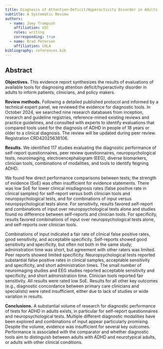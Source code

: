 ```yaml
---
title: Diagnosis of Attention-Deficit/Hyperactivity Disorder in Adults
subtitle: A Systematic Review
authors:
  - name: Joey Trampush
    affiliation: USC
    roles: writing
    corresponding: true
  - name: Brad Peterson
    affiliation: CHLA
bibliography: references.bib
---
```


## Abstract

**Objectives.** This evidence report synthesizes the results of evaluations of available tools for diagnosing attention deficit/hyperactivity disorder in adults to inform patients, clinicians, and policy makers.

**Review methods.** Following a detailed published protocol and informed by a technical expert panel, we reviewed the evidence for diagnostic tools. In October 2024, we searched nine research databases from inception, research and guideline registries, reference-mined existing reviews and practice guidelines, and consulted with experts to identify evaluations that compared tools used for the diagnosis of ADHD in people of 18 years or older to a clinical diagnosis. The review will be updated during peer review. Registration CRD42025638106.

**Results.** We identified 117 studies evaluating the diagnostic performance of self-report questionnaires, peer review questionnaires, neuropsychological tests, neuroimaging, electroencephalogram (EEG), diverse biomarkers, clinician tools, combinations of modalities, and tools to identify feigning ADHD.

We found few direct performance comparisons between tests; the strength of evidence (SoE) was often insufficient for evidence statements. There was low SoE for lower clinical misdiagnosis rates (false positive rate in clinical samples) for self-report versus both clinician tools and neuropsychological tests, and for combinations of input versus neuropsychological tests alone. For sensitivity, results favored self-report and combinations of input over neuropsychological tests alone and studies found no difference between self-reports and clinician tools. For specificity, results favored combinations of input over neuropsychological tests alone, and self-reports over clinician tools.

Combinations of input indicated a fair rate of clinical false positive rates, good sensitivity, and acceptable specificity. Self-reports showed good sensitivity and specificity, but often not both in the same study; administration time was short, but agreement with other raters was limited. Peer reports showed limited specificity. Neuropsychological tests reported substantial false positive rates in clinical samples, acceptable sensitivity and specificity, and short administration times. The small number of neuroimaging studies and EEG studies reported acceptable sensitivity and specificity, and short administration time. Clinician tools reported fair sensitivity. All results were rated low SoE. Results for all other key outcomes (e.g., diagnostic concordance between primary care clinicians and specialists) were rated insufficient, either due to lack of studies or wide variation in results.

**Conclusions.** A substantial volume of research for diagnostic performance of tests for ADHD in adults exists, in particular for self-report questionnaires and neuropsychological tests. Multiple different diagnostic modalities have been explored and combinations of input appear particularly promising. Despite the volume, evidence was insufficient for several key outcomes. Performance is associated with the comparator and whether diagnostic tools aim to distinguish between adults with ADHD and neurotypical adults, or adults with other clinical conditions.
